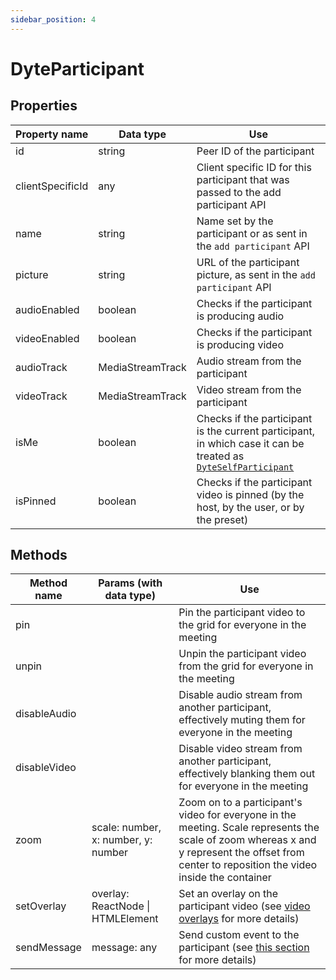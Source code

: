 ```yaml
---
sidebar_position: 4
---
```


# DyteParticipant

## Properties

| Property name    | Data type        | Use                                                                                                                                  |
| ---------------- | ---------------- | ------------------------------------------------------------------------------------------------------------------------------------ |
| id               | string           | Peer ID of the participant                                                                                                           |
| clientSpecificId | any              | Client specific ID for this participant that was passed to the add participant API                                                   |
| name             | string           | Name set by the participant or as sent in the `add participant` API                                                                  |
| picture          | string           | URL of the participant picture, as sent in the `add participant` API                                                                 |
| audioEnabled     | boolean          | Checks if the participant is producing audio                                                                                         |
| videoEnabled     | boolean          | Checks if the participant is producing video                                                                                         |
| audioTrack       | MediaStreamTrack | Audio stream from the participant                                                                                                    |
| videoTrack       | MediaStreamTrack | Video stream from the participant                                                                                                    |
| isMe             | boolean          | Checks if the participant is the current participant, in which case it can be treated as [`DyteSelfParticipant`](./self-participant) |
| isPinned         | boolean          | Checks if the participant video is pinned (by the host, by the user, or by the preset)                                               |

## Methods

| Method name  | Params (with data type)             | Use                                                                                                                                                                                            |
| ------------ | ----------------------------------- | ---------------------------------------------------------------------------------------------------------------------------------------------------------------------------------------------- |
| pin          |                                     | Pin the participant video to the grid for everyone in the meeting                                                                                                                              |
| unpin        |                                     | Unpin the participant video from the grid for everyone in the meeting                                                                                                                          |
| disableAudio |                                     | Disable audio stream from another participant, effectively muting them for everyone in the meeting                                                                                             |
| disableVideo |                                     | Disable video stream from another participant, effectively blanking them out for everyone in the meeting                                                                                       |
| zoom         | scale: number, x: number, y: number | Zoom on to a participant's video for everyone in the meeting. Scale represents the scale of zoom whereas x and y represent the offset from center to reposition the video inside the container |
| setOverlay   | overlay: ReactNode \| HTMLElement   | Set an overlay on the participant video (see [video overlays](./../customize-meeting-ui#add-overlay--filter-to-meeting-video) for more details)                                                |
| sendMessage  | message: any                        | Send custom event to the participant (see [this section](./../advanced-usage#send-a-custom-message-to-a-participant-p2p-message--data-exchange) for more details)                              |
